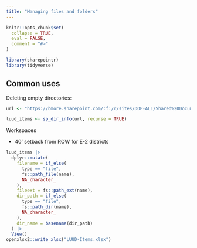```yaml
---
title: "Managing files and folders"
---
```


```r
knitr::opts_chunk$set(
  collapse = TRUE,
  eval = FALSE,
  comment = "#>"
)
```

```r
library(sharepointr)
library(tidyverse)
```

## Common uses

Deleting empty directories: 

```r
url <- "https://bmore.sharepoint.com/:f:/r/sites/DOP-ALL/Shared%20Documents/LUUD?csf=1&web=1&e=g00uHf"

luud_items <- sp_dir_info(url, recurse = TRUE)
```

Workspaces

- 40' setback from ROW for E-2 districts


```r
luud_items |>
  dplyr::mutate(
    filename = if_else(
      type == "file",
      fs::path_file(name),
      NA_character_
    ),
    fileext = fs::path_ext(name),
    dir_path = if_else(
      type == "file",
      fs::path_dir(name),
      NA_character_
    ),
    dir_name = basename(dir_path)
  ) |>
  View()
openxlsx2::write_xlsx("LUUD-Items.xlsx")
```

